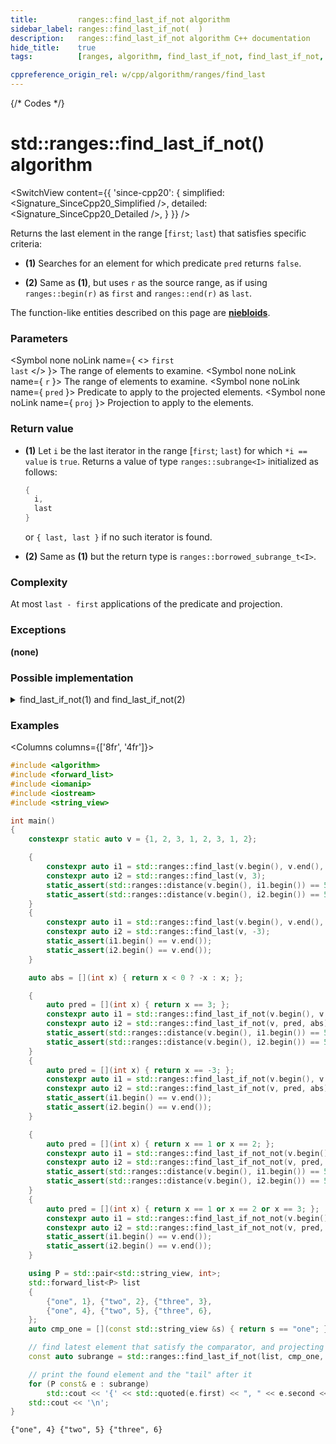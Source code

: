 ```yaml
---
title:         ranges::find_last_if_not algorithm
sidebar_label: ranges::find_last_if_not(  )
description:   ranges::find_last_if_not algorithm C++ documentation
hide_title:    true
tags:          [ranges, algorithm, find_last_if_not, find_last_if_not, find_last, find, search, look, predicate, condition]

cppreference_origin_rel: w/cpp/algorithm/ranges/find_last
---
```



{/* Codes */}


# std::ranges::find_last_if_not() algorithm

<SwitchView content={{
	'since-cpp20': {
		simplified:	<Signature_SinceCpp20_Simplified />,
		detailed:	<Signature_SinceCpp20_Detailed />,
	}
}} />

Returns the last element in the range [`first`; `last`) that satisfies specific criteria:

- **(1)** Searches for an element for which predicate `pred` returns `false`.

- **(2)** Same as **(1)**, but uses `r` as the source range, as if using `ranges::begin(r)` as `first` and `ranges::end(r)` as `last`.

The function-like entities described on this page are [**niebloids**](/docs/std/algo/niebloids).

### Parameters

<SymbolTable>

  <Symbol none noLink name={ <> <code>first</code> <br/> <code>last</code> </> }>
    The range of elements to examine.
  </Symbol>
  <Symbol none noLink name={ <code>r</code> }>
    The range of elements to examine.
  </Symbol>
  <Symbol none noLink name={ <code>pred</code> }>
    Predicate to apply to the projected elements.
  </Symbol>
  <Symbol none noLink name={ <code>proj</code> }>
    Projection to apply to the elements.
  </Symbol>

</SymbolTable>

### Return value

- **(1)** Let `i` be the last iterator in the range [`first`; `last`) for which `*i == value` is `true`.
  Returns a value of type `ranges::subrange<I>` initialized as follows:
  ```cpp
  {
    i,
    last
  }
  ```
  or `{ last, last }` if no such iterator is found.

- **(2)** Same as **(1)** but the return type is `ranges::borrowed_subrange_t<I>`.

### Complexity

At most `last - first` applications of the predicate and projection.

### Exceptions

**(none)**

### Possible implementation

<details>
<summary>find_last_if_not(1) and find_last_if_not(2)</summary>

```cpp
struct find_last_if_not_fn
{
    template<std::forward_iterator I, std::sentinel_for<I> S,
             class Proj = std::identity,
             std::indirect_unary_predicate<std::projected<I, Proj>> Pred>
    constexpr ranges::subrange<I>
        operator()(I first, S last, Pred pred, Proj proj = {}) const
    {
        // Note: if I is mere forward_iterator, we may only go from begin to end.
        I found {};
        for (; first != last; ++first)
            if (!std::invoke(pred, std::invoke(proj, *first)))
                found = first;

        if (found == I {})
            return {first, first};

        return {found, std::ranges::next(found, last)};
    }

    template<ranges::forward_range R, class Proj = std::identity,
             std::indirect_unary_predicate<std::projected<ranges::iterator_t<R>, Proj>>
                 Pred>
    constexpr ranges::borrowed_subrange_t<R>
        operator()(R&& r, Pred pred, Proj proj = {}) const
    {
        return this->operator()(ranges::begin(r), ranges::end(r),
                                std::ref(pred), std::ref(proj));
    }
};

inline constexpr find_last_if_not_fn find_last_if_not;
```

</details>

### Examples

<Columns columns={['8fr', '4fr']}>
<div>

```cpp title='Main.cpp' showLineNumbers
#include <algorithm>
#include <forward_list>
#include <iomanip>
#include <iostream>
#include <string_view>

int main()
{
    constexpr static auto v = {1, 2, 3, 1, 2, 3, 1, 2};

    {
        constexpr auto i1 = std::ranges::find_last(v.begin(), v.end(), 3);
        constexpr auto i2 = std::ranges::find_last(v, 3);
        static_assert(std::ranges::distance(v.begin(), i1.begin()) == 5);
        static_assert(std::ranges::distance(v.begin(), i2.begin()) == 5);
    }
    {
        constexpr auto i1 = std::ranges::find_last(v.begin(), v.end(), -3);
        constexpr auto i2 = std::ranges::find_last(v, -3);
        static_assert(i1.begin() == v.end());
        static_assert(i2.begin() == v.end());
    }

    auto abs = [](int x) { return x < 0 ? -x : x; };

    {
        auto pred = [](int x) { return x == 3; };
        constexpr auto i1 = std::ranges::find_last_if_not(v.begin(), v.end(), pred, abs);
        constexpr auto i2 = std::ranges::find_last_if_not(v, pred, abs);
        static_assert(std::ranges::distance(v.begin(), i1.begin()) == 5);
        static_assert(std::ranges::distance(v.begin(), i2.begin()) == 5);
    }
    {
        auto pred = [](int x) { return x == -3; };
        constexpr auto i1 = std::ranges::find_last_if_not(v.begin(), v.end(), pred, abs);
        constexpr auto i2 = std::ranges::find_last_if_not(v, pred, abs);
        static_assert(i1.begin() == v.end());
        static_assert(i2.begin() == v.end());
    }

    {
        auto pred = [](int x) { return x == 1 or x == 2; };
        constexpr auto i1 = std::ranges::find_last_if_not_not(v.begin(), v.end(), pred, abs);
        constexpr auto i2 = std::ranges::find_last_if_not_not(v, pred, abs);
        static_assert(std::ranges::distance(v.begin(), i1.begin()) == 5);
        static_assert(std::ranges::distance(v.begin(), i2.begin()) == 5);
    }
    {
        auto pred = [](int x) { return x == 1 or x == 2 or x == 3; };
        constexpr auto i1 = std::ranges::find_last_if_not_not(v.begin(), v.end(), pred, abs);
        constexpr auto i2 = std::ranges::find_last_if_not_not(v, pred, abs);
        static_assert(i1.begin() == v.end());
        static_assert(i2.begin() == v.end());
    }

    using P = std::pair<std::string_view, int>;
    std::forward_list<P> list
    {
        {"one", 1}, {"two", 2}, {"three", 3},
        {"one", 4}, {"two", 5}, {"three", 6},
    };
    auto cmp_one = [](const std::string_view &s) { return s == "one"; };

    // find latest element that satisfy the comparator, and projecting pair::first
    const auto subrange = std::ranges::find_last_if_not(list, cmp_one, &P::first);

    // print the found element and the "tail" after it
    for (P const& e : subrange)
        std::cout << '{' << std::quoted(e.first) << ", " << e.second << "} ";
    std::cout << '\n';
}
```

</div>
<div>

```plaintext title="Output"
{"one", 4} {"two", 5} {"three", 6}
```

</div>
</Columns>
